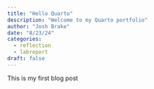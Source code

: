 ```yaml
---
title: "Hello Quarto"
description: "Welcome to my Quarto portfolio"
author: "Josh Brake"
date: "8/23/24"
categories:
  - reflection
  - labreport
draft: false
---
```


This is my first blog post